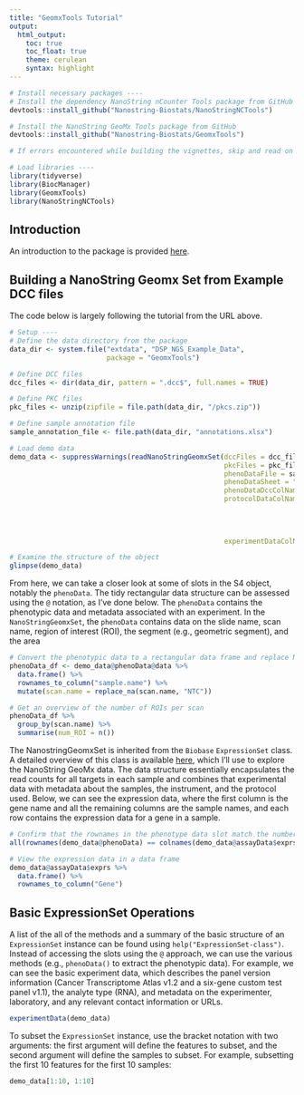 ```yaml
---
title: "GeomxTools Tutorial"
output:
  html_output:
    toc: true
    toc_float: true
    theme: cerulean
    syntax: highlight
---
```


```r
# Install necessary packages ----
# Install the dependency NanoString nCounter Tools package from GitHub
devtools::install_github("Nanostring-Biostats/NanoStringNCTools")

# Install the NanoString GeoMx Tools package from GitHub
devtools::install_github("Nanostring-Biostats/GeomxTools")

# If errors encountered while building the vignettes, skip and read on GitHub

# Load libraries ----
library(tidyverse)
library(BiocManager)
library(GeomxTools)
library(NanoStringNCTools)
```


## Introduction

An introduction to the package is provided [here](https://bioconductor.org/packages/devel/bioc/vignettes/GeomxTools/inst/doc/Introduction.html).

## Building a NanoString Geomx Set from Example DCC files

The code below is largely following the tutorial from the URL above.

```r
# Setup ----
# Define the data directory from the package
data_dir <- system.file("extdata", "DSP_NGS_Example_Data", 
                        package = "GeomxTools")

# Define DCC files
dcc_files <- dir(data_dir, pattern = ".dcc$", full.names = TRUE)

# Define PKC files 
pkc_files <- unzip(zipfile = file.path(data_dir, "/pkcs.zip"))

# Define sample annotation file 
sample_annotation_file <- file.path(data_dir, "annotations.xlsx")

# Load demo data 
demo_data <- suppressWarnings(readNanoStringGeomxSet(dccFiles = dcc_files, 
                                                     pkcFiles = pkc_files, 
                                                     phenoDataFile = sample_annotation_file,
                                                     phenoDataSheet = "CW005",
                                                     phenoDataDccColName = "Sample_ID",
                                                     protocolDataColNames = c("aoi", 
                                                                              "cell_line",
                                                                              "roi_rep",
                                                                              "pool_rep",
                                                                              "slide_rep"),
                                                     experimentDataColNames = c("panel")))

# Examine the structure of the object
glimpse(demo_data)
```
From here, we can take a closer look at some of slots in the S4 object, notably the `phenoData`.  The tidy rectangular data structure can be assessed using the `@` notation, as I've done below.  The `phenoData` contains the phenotypic data and metadata associated with an experiment.  In the `NanoStringGeomxSet`, the `phenoData` contains data on the slide name, scan name, region of interest (ROI), the segment (e.g., geometric segment), and the area 

```r
# Convert the phenotypic data to a rectangular data frame and replace NA with NTC in scan name
phenoData_df <- demo_data@phenoData@data %>% 
  data.frame() %>% 
  rownames_to_column("sample.name") %>% 
  mutate(scan.name = replace_na(scan.name, "NTC"))

# Get an overview of the number of ROIs per scan
phenoData_df %>% 
  group_by(scan.name) %>% 
  summarise(num_ROI = n())
```

The NanostringGeomxSet is inherited from the `Biobase` `ExpressionSet` class.  A detailed overview of this class is available [here](https://www.bioconductor.org/packages/release/bioc/vignettes/Biobase/inst/doc/ExpressionSetIntroduction.pdf), which I'll use to explore the NanoString GeoMx data.  The data structure essentially encapsulates the read counts for all targets in each sample and combines that experimental data with metadata about the samples, the instrument, and the protocol used.  Below, we can see the expression data, where the first column is the gene name and all the remaining columns are the sample names, and each row contains the expression data for a gene in a sample.

```r
# Confirm that the rownames in the phenotype data slot match the number of columns in the expression data slot
all(rownames(demo_data@phenoData) == colnames(demo_data@assayData$exprs)) # TRUE- what we need

# View the expression data in a data frame
demo_data@assayData$exprs %>% 
  data.frame() %>% 
  rownames_to_column("Gene")
```

## Basic ExpressionSet Operations

A list of the all of the methods and a summary of the basic structure of an `ExpressionSet` instance can be found using `help("ExpressionSet-class")`.  Instead of accessing the slots using the `@` approach, we can use the various methods (e.g., `phenoData()` to extract the phenotypic data).  For example, we can see the basic experiment data, which describes the panel version information (Cancer Transcriptome Atlas v1.2 and a six-gene custom test panel v1.1), the analyte type (RNA), and metadata on the experimenter, laboratory, and any relevant contact information or URLs.

```r
experimentData(demo_data)
```

To subset the `ExpressionSet` instance, use the bracket notation with two arguments: the first argument will define the features to subset, and the second argument will define the samples to subset.  For example, subsetting the first 10 features for the first 10 samples:

```r
demo_data[1:10, 1:10]
```


